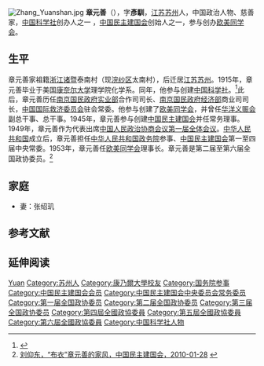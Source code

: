 [[File:Zhang_Yuanshan.jpg|thumb]]
'''章元善'''（{{bd|1892年|10月1日|1987年|6月5日}}），字'''彥馴'''，[[江苏|江苏]][[苏州|苏州]]人，中国政治人物、慈善家，[[中国科学社|中国科学社]]创办人之一 ，[[中国民主建国会|中国民主建国会]]创始人之一，参与创办[[欧美同学会|欧美同学会]]。

== 生平 ==
章元善家祖籍[[浙江|浙江]][[诸暨|诸暨]]泰南村（现[[浣纱区|浣纱区]]太南村），后迁居[[江苏|江苏]][[苏州|苏州]]。1915年，章元善毕业于美国[[康奈尔大学|康奈尔大学]]理学院化学系。同年，他参与创建[[中国科学社|中国科学社]]。<ref>{{Cite web |url=http://www.kexuemag.com/oldimage.htm |title=中国科学社创办人，科学社，于2011-10-21查阅 |access-date=2011-10-20 |archive-url=https://web.archive.org/web/20080908101005/http://www.kexuemag.com/oldimage.htm |archive-date=2008-09-08 |dead-url=yes }}</ref>此后，章元善历任[[南京国民政府实业部|南京国民政府实业部]]合作司司长、[[南京国民政府经济部|南京国民政府经济部]]商业司司长，[[中国国际救济委员会|中国国际救济委员会]]驻会常委。他参与创建了[[欧美同学会|欧美同学会]]，并曾任[[华洋义赈会|华洋义赈会]]副总干事、总干事。1945年，章元善参与创建[[中国民主建国会|中国民主建国会]]并任常务理事。1949年，章元善作为代表出席[[中国人民政治协商会议第一届全体会议|中国人民政治协商会议第一届全体会议]]。[[中华人民共和国|中华人民共和国]]成立后，章元善担任[[中华人民共和国政务院|中华人民共和国政务院]]参事、[[中国民主建国会|中国民主建国会]]第一至四届中央常委。1953年，章元善任[[欧美同学会|欧美同学会]]理事长。章元善是第二届至第六届全国政协委员。<ref>[http://www.cndca.org.cn/news/peoplecharisma/MJSages/201001/t20100128_51186.html 刘仰东，“布衣”章元善的家风，中国民主建国会，2010-01-28] {{webarchive|url=https://web.archive.org/web/20110513232426/http://www.cndca.org.cn/news/peopleCharisma/MJSages/201001/t20100128_51186.html |date=2011-05-13 }}</ref>

== 家庭 ==
* 妻：张绍玑

== 参考文献 ==
{{reflist}}

== 延伸阅读 ==
{{Wikisource further reading}}

{{中国科学社创办人}}
{{国务院参事}}
{{中国民主建国会第一届中央委员会}}
{{中国民主建国会第二届中央委员会}}
{{中国民主建国会第三届中央委员会}}
{{中国民主建国会第四届中央委员会}}

{{Authority control}}
{{DEFAULTSORT:Zhang章}}
[[Category:章姓|Yuan]]
[[Category:苏州人|Category:苏州人]]
[[Category:康乃爾大學校友|Category:康乃爾大學校友]]
[[Category:国务院参事|Category:国务院参事]]
[[Category:中国民主建国会会员|Category:中国民主建国会会员]]
[[Category:中国民主建国会中央委员会常务委员|Category:中国民主建国会中央委员会常务委员]]
[[Category:第一届全国政协委员|Category:第一届全国政协委员]]
[[Category:第二届全国政协委员|Category:第二届全国政协委员]]
[[Category:第三届全国政协委员|Category:第三届全国政协委员]]
[[Category:第四屆全國政協委員|Category:第四屆全國政協委員]]
[[Category:第五屆全國政協委員|Category:第五屆全國政協委員]]
[[Category:第六屆全國政協委員|Category:第六屆全國政協委員]]
[[Category:中国科学社人物|Category:中国科学社人物]]